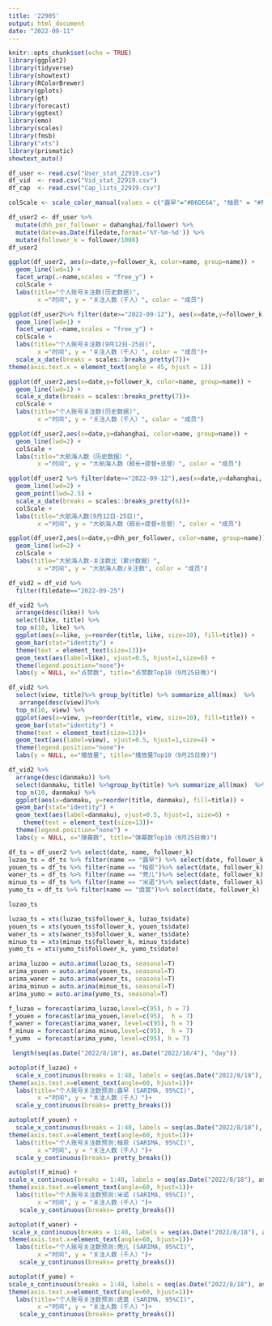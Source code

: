 ```yaml
---
title: '22905'
output: html_document
date: "2022-09-11"
---
```


```r
knitr::opts_chunk$set(echo = TRUE)
library(ggplot2)
library(tidyverse)
library(showtext)
library(RColorBrewer)
library(gplots)
library(gt)
library(forecast)
library(ggtext)
library(emo)
library(scales)
library(fmsb)
library("xts")
library(prismatic)
showtext_auto()
```

```r
df_user <- read.csv("User_stat_22919.csv")
df_vid  <- read.csv("Vid_stat_22919.csv")
df_cap  <- read.csv("Cap_lists_22919.csv")
```

```r
colScale <- scale_color_manual(values = c("露早"="#B6DE6A", "柚恩" = "#F97E2B", "虞莫" = "#D5B2FF", "莞儿" = "#7DADDA", "米诺" = "#B6190F"))
```

```r
df_user2 <- df_user %>% 
  mutate(dhh_per_follower = dahanghai/follower) %>%
  mutate(date=as.Date(filedate,format='%Y-%m-%d')) %>%
  mutate(follower_k = follower/1000)
df_user2
```


```r
ggplot(df_user2, aes(x=date,y=follower_k, color=name, group=name)) + 
  geom_line(lwd=1) +
  facet_wrap(.~name,scales = "free_y") +
  colScale +
  labs(title="个人账号关注数(历史数据)",
        x ="时间", y = "关注人数（千人）", color = "成员")
```

```r
ggplot(df_user2%>% filter(date>="2022-09-12"), aes(x=date,y=follower_k, color=name, group=name)) + 
  geom_line(lwd=1) +
  facet_wrap(.~name,scales = "free_y") +
  colScale +
  labs(title="个人账号关注数(9月12日-25日)",
        x ="时间", y = "关注人数（千人）", color = "成员")+
  scale_x_date(breaks = scales::breaks_pretty(7))+
theme(axis.text.x = element_text(angle = 45, hjust = 1))
```


```r
ggplot(df_user2,aes(x=date,y=follower_k, color=name, group=name)) + 
  geom_line(lwd=1) +
  scale_x_date(breaks = scales::breaks_pretty(7))+
  colScale +
  labs(title="个人账号关注数(历史数据)",
        x ="时间", y = "关注人数（千人）", color = "成员")
```


```r
ggplot(df_user2,aes(x=date,y=dahanghai, color=name, group=name)) + 
  geom_line(lwd=2) +
  colScale +
  labs(title="大航海人数（历史数据）",
        x ="时间", y = "大航海人数（舰长+提督+总督）", color = "成员")
```


```r
ggplot(df_user2 %>% filter(date>="2022-09-12"),aes(x=date,y=dahanghai, color=name, group=name)) + 
  geom_line(lwd=2) +
  geom_point(lwd=2.5) +
  scale_x_date(breaks = scales::breaks_pretty(6))+
  colScale +
  labs(title="大航海人数(9月12日-25日)",
        x ="时间", y = "大航海人数（舰长+提督+总督）", color = "成员")
```

```r
ggplot(df_user2,aes(x=date,y=dhh_per_follower, color=name, group=name)) + 
  geom_line(lwd=2) +
  colScale +
  labs(title="大航海人数-关注数比（累计数据）",
        x ="时间", y = "大航海人数/关注数", color = "成员")
```

```r
df_vid2 = df_vid %>%
  filter(filedate=="2022-09-25")
```

```r
df_vid2 %>% 
  arrange(desc(like)) %>% 
  select(like, title) %>%
  top_n(10, like) %>%
  ggplot(aes(x=like, y=reorder(title, like, size=10), fill=title)) +
  geom_bar(stat="identity") +
  theme(text = element_text(size=13))+
  geom_text(aes(label=like), vjust=0.5, hjust=1,size=6) +
  theme(legend.position="none")+
  labs(y = NULL, x="点赞数", title="点赞数Top10（9月25日晚)")
```

```r

df_vid2 %>% 
  select(view, title)%>% group_by(title) %>% summarize_all(max)  %>% 
   arrange(desc(view))%>%
  top_n(10, view) %>%
  ggplot(aes(x=view, y=reorder(title, view, size=10), fill=title)) +
  geom_bar(stat="identity") +
  theme(text = element_text(size=13))+
  geom_text(aes(label=view), vjust=0.5, hjust=1,size=4) +
  theme(legend.position="none")+
  labs(y = NULL, x="播放量", title="播放量Top10（9月25日晚)")
```

```r

df_vid2 %>% 
  arrange(desc(danmaku)) %>% 
  select(danmaku, title) %>%group_by(title) %>% summarize_all(max)  %>% 
  top_n(10, danmaku) %>%
  ggplot(aes(x=danmaku, y=reorder(title, danmaku), fill=title)) +
  geom_bar(stat="identity") +
  geom_text(aes(label=danmaku), vjust=0.5, hjust=1, size=6) +
    theme(text = element_text(size=13))+
  theme(legend.position="none") +
  labs(y = NULL, x="弹幕数", title="弹幕数Top10（9月25日晚)")
```




```r
df_ts = df_user2 %>% select(date, name, follower_k)
luzao_ts = df_ts %>% filter(name == "露早") %>% select(date, follower_k)
youen_ts = df_ts %>% filter(name == "柚恩")%>% select(date, follower_k)
waner_ts = df_ts %>% filter(name == "莞儿")%>% select(date, follower_k)
minuo_ts = df_ts %>% filter(name == "米诺")%>% select(date, follower_k)
yumo_ts = df_ts %>% filter(name == "虞莫")%>% select(date, follower_k)
```

```r
luzao_ts
```


```r
luzao_ts = xts(luzao_ts$follower_k, luzao_ts$date)
youen_ts = xts(youen_ts$follower_k, youen_ts$date)
waner_ts = xts(waner_ts$follower_k, waner_ts$date)
minuo_ts = xts(minuo_ts$follower_k, minuo_ts$date)
yumo_ts = xts(yumo_ts$follower_k, yumo_ts$date)
```

```r
arima_luzao = auto.arima(luzao_ts, seasonal=T)
arima_youen = auto.arima(youen_ts, seasonal=T)
arima_waner = auto.arima(waner_ts, seasonal=T)
arima_minuo = auto.arima(minuo_ts, seasonal=T)
arima_yumo = auto.arima(yumo_ts, seasonal=T)
```

```r
f_luzao = forecast(arima_luzao,level=c(95), h = 7)
f_youen = forecast(arima_youen,level=c(95),  h = 7)
f_waner = forecast(arima_waner, level=c(95), h = 7)
f_minuo = forecast(arima_minuo,level=c(95),  h = 7)
f_yumo  = forecast(arima_yumo, level=c(95), h = 7)
```

```r
 length(seq(as.Date("2022/8/18"), as.Date("2022/10/4"), "day"))
```


```r
autoplot(f_luzao) +
  scale_x_continuous(breaks = 1:48, labels = seq(as.Date("2022/8/18"), as.Date("2022/10/4"), "day"))+
theme(axis.text.x=element_text(angle=60, hjust=1))+
  labs(title="个人账号关注数预测:露早 (SARIMA, 95%CI)",
        x ="时间", y = "关注人数（千人）")+
  scale_y_continuous(breaks= pretty_breaks())
```
```r
autoplot(f_youen) +
  scale_x_continuous(breaks = 1:48, labels = seq(as.Date("2022/8/18"), as.Date("2022/10/4"), "day"))+
theme(axis.text.x=element_text(angle=60, hjust=1))+
  labs(title="个人账号关注数预测:柚恩 (SARIMA, 95%CI)",
        x ="时间", y = "关注人数（千人）")+
  scale_y_continuous(breaks= pretty_breaks())
```

```r
autoplot(f_minuo) +
scale_x_continuous(breaks = 1:48, labels = seq(as.Date("2022/8/18"), as.Date("2022/10/4"), "day"))+
theme(axis.text.x=element_text(angle=60, hjust=1))+
  labs(title="个人账号关注数预测:米诺 (SARIMA, 95%CI)",
        x ="时间", y = "关注人数（千人）")+
   scale_y_continuous(breaks= pretty_breaks())
```

```r
autoplot(f_waner) +
 scale_x_continuous(breaks = 1:48, labels = seq(as.Date("2022/8/18"), as.Date("2022/10/4"), "day"))+
theme(axis.text.x=element_text(angle=60, hjust=1))+
  labs(title="个人账号关注数预测:莞儿 (SARIMA, 95%CI)",
        x ="时间", y = "关注人数（千人）")+
   scale_y_continuous(breaks= pretty_breaks())
```
```r
autoplot(f_yumo) +
scale_x_continuous(breaks = 1:48, labels = seq(as.Date("2022/8/18"), as.Date("2022/10/4"), "day"))+
theme(axis.text.x=element_text(angle=60, hjust=1))+
  labs(title="个人账号关注数预测:虞莫 (SARIMA, 95%CI)",
        x ="时间", y = "关注人数（千人）")+
   scale_y_continuous(breaks= pretty_breaks())
```



